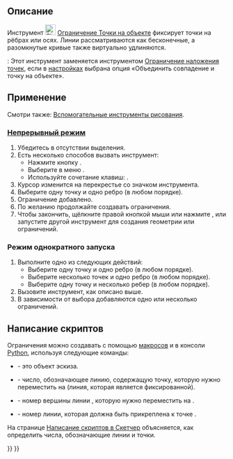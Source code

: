<languages/>

{{Docnav/ru
|[[Sketcher_ConstrainCoincident/ru|Ограничение Совпадения точек]]
|[[Sketcher_ConstrainHorVer/ru|Ограничить горизонтальность/вертикальность]]
|[[Sketcher_Workbench/ru|Скетчер]]
|IconL=Sketcher_ConstrainCoincident.svg
|IconR=Sketcher_ConstrainHorVer.svg
|IconC=Workbench_Sketcher.svg
}}

{{GuiCommand/ru
|Name=Sketcher ConstrainPointOnObject
|Name/ru=Скетчер Ограничение Точки на объекте
|MenuLocation=Эскиз → Ограничения эскиза → Ограничение Точки на объекте
|Workbenches=[[Sketcher_Workbench/ru|Скетчер]]
|Shortcut={{KEY|O}}
|SeeAlso=[[Sketcher_ConstrainCoincidentUnified/ru|Скетчер Ограничение Наложения точек]], [[Sketcher_ConstrainCoincident/ru|Скетчер Ограничение Совпадения точек]]
}}

<span id="Description"></span>
== Описание ==

Инструмент [[Image:Sketcher_ConstrainPointOnObject.svg|24px]] [[Sketcher_ConstrainPointOnObject/ru|Ограничение Точки на объекте]] фиксирует точки на рёбрах или осях. Линии рассматриваются как бесконечные, а разомкнутые кривые также виртуально удлиняются.

{{Version/ru|1.0}}: Этот инструмент заменяется инструментом [[Sketcher_ConstrainCoincidentUnified/ru|Ограничение наложения точек]], если в [[Sketcher_Preferences/ru#General|настройках]] выбрана опция «Объединить совпадение и точку на объекте».

<span id="Usage"></span>
== Применение ==

Смотри также: [[Sketcher_Workbench/ru#Drawing_aids|Вспомогательные инструменты рисования]].

<span id="Continue_mode"></span>
=== [[Sketcher_Workbench/ru#Continue_modes|Непрерывный режим]] ===

# Убедитесь в отсутствии выделения.
# Есть несколько способов вызвать инструмент:
#* Нажмите кнопку {{Button|[[Image:Sketcher_ConstrainPointOnObject.svg|16px]] [[Sketcher_ConstrainPointOnObject/ru|Ограничение Точки на объекте]]}}.
#* Выберите в меню {{MenuCommand|Эскиз → Ограничения эскиза → [[Image:Sketcher_ConstrainPointOnObject.svg|16px]] Ограничение Точки на объекте}}.
#* Используйте сочетание клавиш: {{KEY|O}}.
# Курсор изменится на перекрестье со значком инструмента.
# Выберите одну точку и одно ребро (в любом порядке).
# Ограничение добавлено.
# По желанию продолжайте создавать ограничения.
# Чтобы закончить, щёлкните правой кнопкой мыши или нажмите {{KEY|Esc}}, или запустите другой инструмент для создания геометрии или ограничений.

<span id="Run-once_mode"></span>
=== Режим однократного запуска ===

<div class="mw-translate-fuzzy">
# Выполните одно из следующих действий:
#* Выберите одну точку и одно ребро (в любом порядке).
#* Выберите несколько точек и одно ребро (в любом порядке).
#* Выберите одну точку и несколько ребер (в любом порядке).
# Вызовите инструмент, как описано выше.
# В зависимости от выбора добавляются одно или несколько ограничений.
</div>

<span id="Scripting"></span>
== Написание скриптов ==

Ограничения можно создавать с помощью [[Macros/ru|макросов]] и в консоли [[Python/ru|Python]], используя следующие команды:

{{incode|Sketch.addConstraint(Sketcher.Constraint('PointOnObject',LineMoving,PointOfLineMoving,LineFixed))}}

* {{incode|Sketch}} - это объект эскиза.
* {{incode|LineMoving}} - число, обозначающее линию, содержащую точку, которую нужно переместить на {{incode|LineFixed}} (линия, которая является фиксированной). 
* {{incode|PointOfLineMoving}} - номер вершины линии {{incode|LineMoving}}, которую нужно переместить на {{incode|LineFixed}}.
* {{incode|LinedFixed}} - номер линии, которая должна быть прикреплена к точке {{incode|PointOfLineMoving}}.

На странице [[Sketcher_scripting/ru|Написание скриптов в Скетчер]] объясняется, как определить числа, обозначающие линии и точки.


{{Docnav/ru
|[[Sketcher_ConstrainCoincident/ru|Ограничение Совпадения точек]]
|[[Sketcher_ConstrainHorVer/ru|Ограничить горизонтальность/вертикальность]]
|[[Sketcher_Workbench/ru|Скетчер]]
|IconL=Sketcher_ConstrainCoincident.svg
|IconR=Sketcher_ConstrainHorVer.svg
|IconC=Workbench_Sketcher.svg
}}

{{Sketcher_Tools_navi{{#translation:}}}}
{{Userdocnavi{{#translation:}}}}